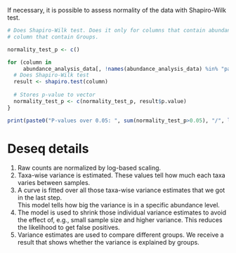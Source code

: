 If necessary, it is possible to assess normality of the data with Shapiro-Wilk test.

```r
# Does Shapiro-Wilk test. Does it only for columns that contain abundances, not for
# column that contain Groups.

normality_test_p <- c()

for (column in 
     abundance_analysis_data[, !names(abundance_analysis_data) %in% "patient_status"]){
  # Does Shapiro-Wilk test
  result <- shapiro.test(column)
  
  # Stores p-value to vector
  normality_test_p <- c(normality_test_p, result$p.value)
}

print(paste0("P-values over 0.05: ", sum(normality_test_p>0.05), "/", length(normality_test_p)))
```

# Deseq details

1. Raw counts are normalized by log-based scaling.  
2. Taxa-wise variance is estimated. These values tell how much each taxa varies between samples.  
3. A curve is fitted over all those taxa-wise variance estimates that we got in the last step.  
This model tells how big the variance is in a specific abundance level. 
4. The model is used to shrink those individual variance estimates to avoid the effect of, 
e.g., small sample size and higher variance. This reduces the likelihood to get 
false positives.  
5. Variance estimates are used to compare different groups. We receive a result that shows whether the variance is explained by groups.  


